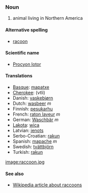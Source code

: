 ===Noun===

#animal living in Northern America

====Alternative spelling====
*[[racoon]]

====Scientific name====
*[[Procyon lotor]]

====Translations====
*[[Basque]]: [[mapatxe]]
*[[Cherokee]]: (vtli)
*Danish: [[vaskebjørn]]
*Dutch: [[wasbeer]] ''m''
*Finnish: [[pesukarhu]]
*French: [[raton laveur]] ''m''
*German: [[Waschbär]] ''m'' 
*[[Lakota]]: [[wica]]
*Latvian: [[jenots]]
*Serbo-Croatian: [[rakun]]
*Spanish: [[mapache]] ''m''
*Swedish: [[tvättbjörn]]
*Turkish: [[rakun]]

[[image:raccoon.jpg]]

====See also====
*[[w:raccoon|Wikipedia article about raccoons]]
